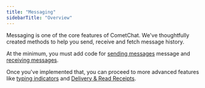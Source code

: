 ```yaml
---
title: "Messaging"
sidebarTitle: "Overview"
---
```




Messaging is one of the core features of CometChat. We've thoughtfully created methods to help you send, receive and fetch message history.

At the minimum, you must add code for [sending messages](/sdk/flutter/3.0/messaging-send-message) message and [receiving messages](/sdk/flutter/3.0/messaging-receive-messages).

Once you've implemented that, you can proceed to more advanced features like [typing indicators](/sdk/flutter/3.0/messaging-typing-indicators) and [Delivery & Read Receipts](/sdk/flutter/3.0/messaging-receipts).
